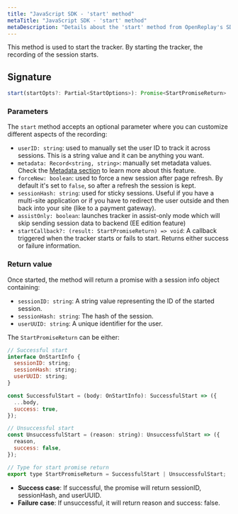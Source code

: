 ```yaml
---
title: "JavaScript SDK - 'start' method"
metaTitle: "JavaScript SDK - 'start' method"
metaDescription: "Details about the 'start' method from OpenReplay's SDK"
---
```


This method is used to start the tracker. By starting the tracker, the recording of the session starts.

## Signature

```js
start(startOpts?: Partial<StartOptions>): Promise<StartPromiseReturn>
```

### Parameters
The `start` method accepts an optional parameter where you can customize different aspects of the recording:
- `userID: string`: used to manually set the user ID to track it across sessions. This is a string value and it can be anything you want.
- `metadata: Record<string, string>`: manually set metadata values. Check the [Metadata section](/installation/metadata/) to learn more about this feature.
- `forceNew: boolean`: used to force a new session after page refresh. By default it's set to `false`, so after a refresh the session is kept.
- `sessionHash: string`: used for sticky sessions. Useful if you have a multi-site application or if you have to redirect the user outside and then back into your site (like to a payment gateway).
- `assistOnly: boolean`: launches tracker in assist-only mode which will skip sending session data to backend (EE edition feature)
- `startCallback?: (result: StartPromiseReturn) => void`: A callback triggered when the tracker starts or fails to start. Returns either success or failure information.


### Return value

Once started, the method will return a promise with a session info object containing:

- `sessionID: string`: A string value representing the ID of the started session.
- `sessionHash: string`: The hash of the session.
- `userUUID: string`: A unique identifier for the user.

The `StartPromiseReturn` can be either:

```js
// Successful start
interface OnStartInfo {
  sessionID: string;
  sessionHash: string;
  userUUID: string;
}

const SuccessfulStart = (body: OnStartInfo): SuccessfulStart => ({
  ...body,
  success: true,
});

// Unsuccessful start
const UnsuccessfulStart = (reason: string): UnsuccessfulStart => ({
  reason,
  success: false,
});

// Type for start promise return
export type StartPromiseReturn = SuccessfulStart | UnsuccessfulStart;
```

- **Success case**: If successful, the promise will return sessionID, sessionHash, and userUUID.
- **Failure case**: If unsuccessful, it will return reason and success: false.



